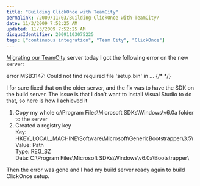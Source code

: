 ```yaml
---
title: "Building ClickOnce with TeamCity"
permalink: /2009/11/03/Building-ClickOnce-with-TeamCity/
date: 11/3/2009 7:52:25 AM
updated: 11/3/2009 7:52:25 AM
disqusIdentifier: 20091103075225
tags: ["continuous integration", "Team City", "ClickOnce"]
---
```

[Migrating our TeamCity](http://weblogs.asp.net/lkempe/archive/2009/11/02/teamcity-migration-tip.aspx) server today I got the following error on the new server:

error MSB3147: Could not find required file 'setup.bin' in …
{/* <!-- more --> */}

I for sure fixed that on the older server, and the fix was to have the SDK on the build server. The issue is that I don’t want to install Visual Studio to do that, so here is how I achieved it

1.  Copy my whole c:\Program Files\Microsoft SDKs\Windows\v6.0a folder to the server
2.  Created a registry key        
Key: HKEY_LOCAL_MACHINE\Software\Microsoft\GenericBootstrapper\3.5\         
Value: Path         
Type: REG_SZ         
Data: C:\Program Files\Microsoft SDKs\Windows\v6.0a\Bootstrapper\  

Then the error was gone and I had my build server ready again to build ClickOnce setup.
